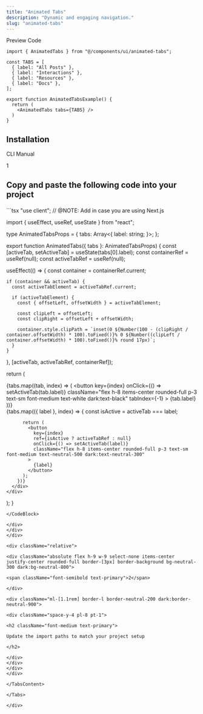 ```yaml
---
title: "Animated Tabs"
description: "Dynamic and engaging navigation."
slug: "animated-tabs"
---
```


<Tabs defaultValue="preview">

<div className="flex items-center justify-between border-b dark:border-neutral-800/60 border-neutral-300/50 pr-3">

<TabsList>
	<TabsTrigger value="preview">Preview</TabsTrigger>
	<TabsTrigger value="code">Code</TabsTrigger>
</TabsList>

<CopyCode 
	code="animated-tabs"
	example={true}
	mode="text"
/>

</div>

<TabsContent value="preview">

<ComponentView className="h-[340px] flex items-center justify-center">

<AnimatedTabs />

</ComponentView>

</TabsContent>

<TabsContent value="code">

<CodeBlock contentClassName="h-[340px]">

```tsx
import { AnimatedTabs } from "@/components/ui/animated-tabs";

const TABS = [
  { label: "All Posts" },
  { label: "Interactions" },
  { label: "Resources" },
  { label: "Docs" },
];

export function AnimatedTabsExample() {
  return (
    <AnimatedTabs tabs={TABS} />
  )
}
```

</CodeBlock>

</TabsContent>

</Tabs>

<div className="space-y-2 pt-6">

## Installation

<Tabs defaultValue="cli">

<div className="flex items-center justify-between border-b dark:border-neutral-800/60 border-neutral-300/50 pr-3">

<TabsList>
	<TabsTrigger value="cli">CLI</TabsTrigger>
	<TabsTrigger value="manual">Manual</TabsTrigger>
</TabsList>

</div>

<TabsContent value="cli">

<CommandBlock 
	npmCommand="npx @luxeui/ui add animated-tabs" 
	pnpmCommand="pnpm dlx @luxeui/ui add animated-tabs" 
	yarnCommand="npx @luxeui/ui add animated-tabs" 
	bunCommand="bunx --bun @luxeui/ui add animated-tabs" 
/>

</TabsContent>

<TabsContent value="manual">

<div>

<div className="relative">

<div className="absolute flex h-9 w-9 select-none items-center justify-center rounded-full border-[3px] border-background bg-neutral-300 dark:bg-neutral-800">
	<span className="font-semibold text-primary">1</span>
</div>

<div className="ml-[1.1rem] border-l border-neutral-200 dark:border-neutral-900">
	
<div className="space-y-4 pb-10 pl-8 pt-1">

<h2 className="font-medium text-primary">

Copy and paste the following code into your project

</h2>

<CodeBlock fileName="animated-tabs.tsx">
```tsx
"use client"; // @NOTE: Add in case you are using Next.js
 
import { useEffect, useRef, useState } from "react";
 
type AnimatedTabsProps = {
  tabs: Array<{
    label: string;
  }>;
};
 
export function AnimatedTabs({ tabs }: AnimatedTabsProps) {
  const [activeTab, setActiveTab] = useState(tabs[0].label);
  const containerRef = useRef<HTMLDivElement>(null);
  const activeTabRef = useRef<HTMLButtonElement>(null);
 
  useEffect(() => {
    const container = containerRef.current;
 
    if (container && activeTab) {
      const activeTabElement = activeTabRef.current;
 
      if (activeTabElement) {
        const { offsetLeft, offsetWidth } = activeTabElement;
 
        const clipLeft = offsetLeft;
        const clipRight = offsetLeft + offsetWidth;
 
        container.style.clipPath = `inset(0 ${Number(100 - (clipRight / container.offsetWidth) * 100).toFixed()}% 0 ${Number((clipLeft / container.offsetWidth) * 100).toFixed()}% round 17px)`;
      }
    }
  }, [activeTab, activeTabRef, containerRef]);
 
  return (
    <div className="relative mx-auto flex w-fit flex-col items-center rounded-full">
      <div
        ref={containerRef}
        className="absolute z-10 w-full overflow-hidden [clip-path:inset(0px_75%_0px_0%_round_17px)] [transition:clip-path_0.25s_ease]"
      >
        <div className="relative flex w-full justify-center bg-black dark:bg-white">
          {tabs.map((tab, index) => (
            <button
              key={index}
              onClick={() => setActiveTab(tab.label)}
              className="flex h-8 items-center rounded-full p-3 text-sm font-medium text-white dark:text-black"
              tabIndex={-1}
            >
              {tab.label}
            </button>
          ))}
        </div>
      </div>
      <div className="relative flex w-full justify-center">
        {tabs.map(({ label }, index) => {
          const isActive = activeTab === label;
 
          return (
            <button
              key={index}
              ref={isActive ? activeTabRef : null}
              onClick={() => setActiveTab(label)}
              className="flex h-8 items-center rounded-full p-3 text-sm font-medium text-neutral-500 dark:text-neutral-300"
            >
              {label}
            </button>
          );
        })}
      </div>
    </div>
  );
}
```
</CodeBlock>

</div>
</div>
</div>

<div className="relative">

<div className="absolute flex h-9 w-9 select-none items-center justify-center rounded-full border-[3px] border-background bg-neutral-300 dark:bg-neutral-800">
	
<span className="font-semibold text-primary">2</span>

</div>

<div className="ml-[1.1rem] border-l border-neutral-200 dark:border-neutral-900">

<div className="space-y-4 pl-8 pt-1">

<h2 className="font-medium text-primary">

Update the import paths to match your project setup

</h2>

</div>
</div>
</div>
</div>

</TabsContent>

</Tabs>

</div>